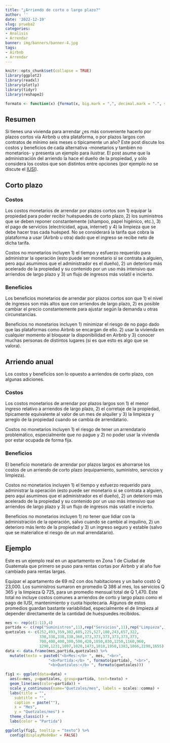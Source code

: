 ```yaml
---
title: "¿Arriendo de corto o largo plazo?"
author: ''
date: '2022-12-19'
slug: prueba2
categories:
- Analisis
- Arrendar
banner: img/banners/banner-4.jpg
tags:
- Airbnb
- Arrendar
---
```


```r
knitr::opts_chunk$set(collapse = TRUE)
library(ggplot2)
library(readxl)
library(plotly)
library(tidyr)
library(reshape2)
```

```r
formato <- function(x) {format(x, big.mark = ",", decimal.mark = ".", scientific = FALSE, nsmall = 0)}
```

<head>
  <link rel="stylesheet" href="applause-button.css" />
  <script src="applause-button.js"></script>
</head>

## Resumen

Si tienes una vivienda para arrendar ¿es más conveniente hacerlo por plazos cortos vía Airbnb u otra plataforma, o por plazos largos con contratos de mínimo seis meses o típicamente un año? Este post discute los costos y beneficios de cada alternativa -monetarios y también no monetarios- y presenta un ejemplo para ilustrar. El post asume que la administración del arriendo la hace el dueño de la propiedad, y sólo considera los costos que son distintos entre opciones (por ejemplo no se discute el [IUSI](http://localhost:4321/glosario/glosario/#iusi)).

## Corto plazo

### Costos

Los costos monetarios de arrendar por plazos cortos son 1) equipar la propiedad para poder recibir huéspuedes de corto plazo, 2) los suministros que se deben reponer constantemente (shampoo, papel higénico, etc.), 3) el pago de servicios (electricidad, agua, internet) y 4) la limpieza que se debe hacer tras cada huésped. No se considerará la tarifa que cobra la plataforma a usar (Airbnb u otra) dado que el ingreso se recibe neto de dicha tarifa.  

Costos no monetarios incluyen 1) el tiempo y esfuerzo requerido para administrar la operación (esto puede ser monetario si se contrata a alguien, pero aquí asumimos que el administrador es el dueño), 2) un deterioro más acelerado de la propiedad y su contenido por un uso más intensivo que arriendos de largo plazo y 3) un flujo de ingresos más volatil e incierto.

### Beneficios

Los beneficios monetarios de arrendar por plazos cortos son que 1) el nivel de ingresos son más altos que con arriendos de largo plazo, 2) es posible cambiar el precio constantemente para ajustar según la demanda u otras circunstancias.

Beneficios no monetarios incluyen 1) minimizar el riesgo de no pago dado que las plataformas como Airbnb se encargan de ello. 2) usar la vivienda en cualquier momento al bloquear la disponibilidad en Airbnb y 3) conocer muchas personas de distintos lugares (si es que esto es algo que se valora).

## Arriendo anual

Los costos y beneficios son lo opuesto a arriendos de corto plazo, con algunas adiciones.

### Costos

Los costos monetarios de arrendar por plazos largos son 1) el menor ingreso relativo a arriendos de largo plazo, 2) el corretaje de la propiedad, típicamente equivalente al valor de un mes de alquiler y 3) la limpieza y arreglo de la propiedad cuando se cambia de arrendatario.

Costos no monetarios incluyen 1) el riesgo de tener un arrendatario problemático, especialmente que no pague y 2) no poder usar la vivienda por estar ocupada de forma fija.

### Beneficios

El beneficio monetario de arrendar por plazos largos es ahorrarse los costos de un arriendo de corto plazo (equipamiento, suministro, servicios y limpieza).

Costos no monetarios incluyen 1) el tiempo y esfuerzo requerido para administrar la operación (esto puede ser monetario si se contrata a alguien, pero aquí asumimos que el administrador es el dueño), 2) un deterioro más acelerado de la propiedad y su contenido por un uso más intensivo que arriendos de largo plazo y 3) un flujo de ingresos más volatil e incierto.

Beneficios no monetarios incluyen 1) no tener que lidiar con la administración de la operación, salvo cuando se cambie al inquilino, 2) un deterioro más lento de la propiedad y 3) un ingreso seguro y estable (salvo que se materialice el riesgo de un mal arrendatario).

## Ejemplo

Este es un ejemplo real en un apartamento en Zona 1 de Ciudad de Guatemala que primero se puso para rentas cortas por Airbnb y al año fue cambiado para rentas largas. 

Equipar el apartamento de 69 m2 con dos habitaciones y un baño costó Q 23,000. Los suministros sumaron en promedio Q 386 al mes, los servicios Q 365 y la limpieza Q 725, para un promedio mensual total de Q 1,470. Este total no incluye costos comunes a arriendos de corto y largo plazo como el pago de IUSI, mantenimiento y cuota hipotecaria. Algunos de estos promedios guardan bastante variabilidad, especialmente el de limpieza al depender directamente de la cantidad de huéspuedes recibidos.

```r
mes <- rep(c(1:11),4)
partida <- c(rep("Suministros",11),rep("Servicios",11),rep("Limpieza",11),rep("Costo total",11))
quetzales <- c(252,493,359,382,605,225,527,180,243,657,322,
               338,338,338,338,368,373,373,373,373,373,373,
               700,400,400,300,500,420,1050,830,1250,1160,960,
               1290,1231,1097,1020,1473,1018,1950,1383,1866,2190,1655)
data <- data.frame(mes,partida,quetzales) %>% 
  mutate(texto = paste0("<b>Mes:</b> ", mes, "<br>",
                   "<b>Partida:</b> ", formato(partida), "<br>",
                   "<b>Quetzales:</b> ", formato(quetzales)))

fig1 <- ggplot(data=data) +
  aes(x=mes, y=quetzales, group=partida, text=texto) +
  geom_line(aes(color=partida)) +
  scale_y_continuous(name="Quetzales/mes", labels = scales::comma) +
  labs(title = "",
    subtitle = "",
    caption = paste(""),
    x = "Mes",
    y = "Quetzales/mes") +
  theme_classic() +
  labs(color = "Partida")

ggplotly(fig1, tooltip = "texto") %>% 
  config(displayModeBar = FALSE)

```
